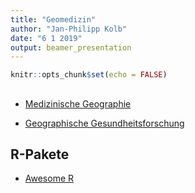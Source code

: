 ```yaml
---
title: "Geomedizin"
author: "Jan-Philipp Kolb"
date: "6 1 2019"
output: beamer_presentation
---
```


```r
knitr::opts_chunk$set(echo = FALSE)
```

## 


- [Medizinische Geographie](https://de.wikipedia.org/wiki/Medizinische_Geographie)

- [Geographische Gesundheitsforschung](http://fabianbross.de/geographische-gesundheitsforschung.html)


## R-Pakete

- [Awesome R](https://awesome-r.com/)